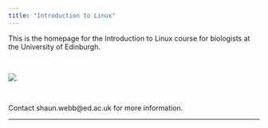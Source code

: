 ```yaml
---
title: "Introduction to Linux"
---
```


This is the homepage for the Introduction to Linux course for biologists at the University of Edinburgh.

<br>

![](images/logo.png)

</br>

Contact shaun.webb\@ed.ac.uk for more information.

------------------------------------------------------------------------
